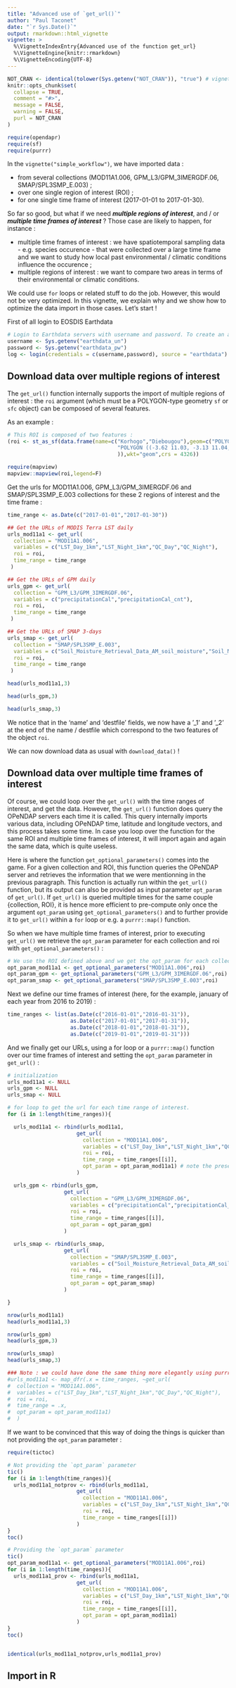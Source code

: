 ```yaml
---
title: "Advanced use of `get_url()`"
author: "Paul Taconet"
date: "`r Sys.Date()`"
output: rmarkdown::html_vignette
vignette: >
  %\VignetteIndexEntry{Advanced use of the function get_url}
  %\VignetteEngine{knitr::rmarkdown}
  %\VignetteEncoding{UTF-8}
---
```


```r
NOT_CRAN <- identical(tolower(Sys.getenv("NOT_CRAN")), "true") # vignette will not be executed when tested on the cran
knitr::opts_chunk$set(
  collapse = TRUE,
  comment = "#>",
  message = FALSE,
  warning = FALSE,
  purl = NOT_CRAN
)
```

```r
require(opendapr)
require(sf)
require(purrr)
```

In the `vignette("simple_workflow")`, we have imported data : 

* from several collections (MOD11A1.006, GPM_L3/GPM_3IMERGDF.06, SMAP/SPL3SMP_E.003) ;
* over one single region of interest (ROI) ;
* for one single time frame of interest (2017-01-01 to 2017-01-30).

So far so good, but what if we need ***multiple regions of interest***, and / or ***multiple time frames of interest*** ? Those case are likely to happen, for instance : 

* multiple time frames of interest : we have spatiotemporal sampling data - e.g. species occurence - that were collected over a large time frame and we want to study how local past environmental / climatic conditions influence the occurence ;
* multiple regions of interest : we want to compare two areas in terms of their environmental or climatic conditions.

We could use `for` loops or related stuff to do the job. However, this would not be very optimized. In this vignette, we explain why and we show how to optimize the data import in those cases. Let's start ! 

First of all login to EOSDIS Earthdata

```r
# Login to Earthdata servers with username and password. To create an account go to : https://urs.earthdata.nasa.gov/.
username <- Sys.getenv("earthdata_un")
password <- Sys.getenv("earthdata_pw")
log <- login(credentials = c(username,password), source = "earthdata")
```

## Download data over multiple regions of interest

The `get_url()` function internally supports the import of multiple regions of interest : the `roi` argument (which must be a POLYGON-type geometry `sf` or `sfc` object) can be composed of several features. 

As an example :

```r
# This ROI is composed of two features :
(roi <- st_as_sf(data.frame(name=c("Korhogo","Diebougou"),geom=c("POLYGON ((-5.82 9.54, -5.42 9.55, -5.41 8.84, -5.81 8.84, -5.82 9.54))",
                                   "POLYGON ((-3.62 11.03, -3.13 11.04, -3.11 10.60, -3.60 10.60, -3.62 11.03))"
                                   )),wkt="geom",crs = 4326))
```

```r
require(mapview)
mapview::mapview(roi,legend=F)
```

Get the urls for MOD11A1.006, GPM_L3/GPM_3IMERGDF.06 and SMAP/SPL3SMP_E.003 collections for these 2 regions of interest and the time frame : 

```r
time_range <- as.Date(c("2017-01-01","2017-01-30"))

## Get the URLs of MODIS Terra LST daily
urls_mod11a1 <- get_url(
  collection = "MOD11A1.006",
  variables = c("LST_Day_1km","LST_Night_1km","QC_Day","QC_Night"),
  roi = roi,
  time_range = time_range
 )

## Get the URLs of GPM daily
urls_gpm <- get_url(
  collection = "GPM_L3/GPM_3IMERGDF.06",
  variables = c("precipitationCal","precipitationCal_cnt"),
  roi = roi,
  time_range = time_range
 )

## Get the URLs of SMAP 3-days
urls_smap <- get_url(
  collection = "SMAP/SPL3SMP_E.003",
  variables = c("Soil_Moisture_Retrieval_Data_AM_soil_moisture","Soil_Moisture_Retrieval_Data_AM_retrieval_qual_flag","Soil_Moisture_Retrieval_Data_PM_soil_moisture_pm","Soil_Moisture_Retrieval_Data_PM_retrieval_qual_flag_pm"),
  roi = roi,
  time_range = time_range
 )

head(urls_mod11a1,3)

head(urls_gpm,3)

head(urls_smap,3)
```

We notice that in the 'name' and 'destfile' fields, we now have a '_1' and '_2' at the end of the name / destfile which correspond to the two features of the object `roi`.

We can now download data as usual with `download_data()` ! 

<!--
```r
df_to_dl <- rbind(urls_mod11a1,urls_gpm,urls_smap)
res_dl <- download_data(df_to_dl,source="earthdata",parallel = TRUE)

print(str(res_dl))
```

-->

## Download data over multiple time frames of interest

Of course, we could loop over the `get_url()` with the time ranges of interest, and get the data. However, the `get_url()` function does query the OPeNDAP servers each time it is called. This query internally imports various data, including OPeNDAP time, latitude and longitude vectors, and this process takes some time. In case you loop over the function for the same ROI and multiple time frames of interest, it will import again and again the same data, which is quite useless.

Here is where the function `get_optional_parameters()` comes into the game. For a given collection and ROI, this function queries the OPeNDAP server and retrieves the information that we were mentionning in the previous paragraph. This function is actually run within the `get_url()` function, but its output can also be provided as input parameter `opt_param` of `get_url()`. If `get_url()` is queried multiple times for the same couple {collection, ROI}, it is hence more efficient to pre-compute only once the argument `opt_param` using `get_optional_parameters()` and to further provide it to `get_url()` within a `for` loop or e.g. a `purrr::map()` function.

So when we have multiple time frames of interest, prior to executing `get_url()` we retrieve the `opt_param` parameter for each collection and roi with `get_optional_parameters()` :

```r
# We use the ROI defined above and we get the opt_param for each collection
opt_param_mod11a1 <- get_optional_parameters("MOD11A1.006",roi)
opt_param_gpm <- get_optional_parameters("GPM_L3/GPM_3IMERGDF.06",roi)
opt_param_smap <- get_optional_parameters("SMAP/SPL3SMP_E.003",roi)
```

Next we define our time frames of interest (here, for the example, january of each year from 2016 to 2019) : 

```r
time_ranges <- list(as.Date(c("2016-01-01","2016-01-31")),
                    as.Date(c("2017-01-01","2017-01-31")),
                    as.Date(c("2018-01-01","2018-01-31")),
                    as.Date(c("2019-01-01","2019-01-31")))
```

And we finally get our URLs, using a for loop or a `purrr::map()` function over our time frames of interest and setting the `opt_param` parameter in `get_url()`  : 

```r
# initialization
urls_mod11a1 <- NULL
urls_gpm <- NULL
urls_smap <- NULL

# for loop to get the url for each time range of interest. 
for (i in 1:length(time_ranges)){

  urls_mod11a1 <- rbind(urls_mod11a1,
                      get_url(
                        collection = "MOD11A1.006",
                        variables = c("LST_Day_1km","LST_Night_1km","QC_Day","QC_Night"),
                        roi = roi,
                        time_range = time_ranges[[i]],
                        opt_param = opt_param_mod11a1) # note the presence of the argument 'opt_param'  
                      )

  urls_gpm <- rbind(urls_gpm,
                  get_url(
                    collection = "GPM_L3/GPM_3IMERGDF.06",
                    variables = c("precipitationCal","precipitationCal_cnt"),
                    roi = roi,
                    time_range = time_ranges[[i]],
                    opt_param = opt_param_gpm)
                  )

  urls_smap <- rbind(urls_smap,
                  get_url(
                    collection = "SMAP/SPL3SMP_E.003",
                    variables = c("Soil_Moisture_Retrieval_Data_AM_soil_moisture","Soil_Moisture_Retrieval_Data_AM_retrieval_qual_flag","Soil_Moisture_Retrieval_Data_PM_soil_moisture_pm","Soil_Moisture_Retrieval_Data_PM_retrieval_qual_flag_pm"),
                    roi = roi,
                    time_range = time_ranges[[i]],
                    opt_param = opt_param_smap)
                  )

}

nrow(urls_mod11a1)
head(urls_mod11a1,3)

nrow(urls_gpm)
head(urls_gpm,3)

nrow(urls_smap)
head(urls_smap,3)
```

```r
### Note : we could have done the same thing more elegantly using purrr::map(), e.g.  : 
#urls_mod11a1 <- map_dfr(.x = time_ranges, ~get_url(
#  collection = "MOD11A1.006",
#  variables = c("LST_Day_1km","LST_Night_1km","QC_Day","QC_Night"),
#  roi = roi,
#  time_range = .x,
#  opt_param = opt_param_mod11a1)
#  )
```

If we want to be convinced that this way of doing the things is quicker than not providing the `opt_param` parameter : 

```r
require(tictoc)

# Not providing the `opt_param` parameter
tic()
for (i in 1:length(time_ranges)){
  urls_mod11a1_notprov <- rbind(urls_mod11a1,
                      get_url(
                        collection = "MOD11A1.006",
                        variables = c("LST_Day_1km","LST_Night_1km","QC_Day","QC_Night"),
                        roi = roi,
                        time_range = time_ranges[[i]])
                      )
}
toc()

# Providing the `opt_param` parameter
tic()
opt_param_mod11a1 <- get_optional_parameters("MOD11A1.006",roi)
for (i in 1:length(time_ranges)){
  urls_mod11a1_prov <- rbind(urls_mod11a1,
                      get_url(
                        collection = "MOD11A1.006",
                        variables = c("LST_Day_1km","LST_Night_1km","QC_Day","QC_Night"),
                        roi = roi,
                        time_range = time_ranges[[i]],
                        opt_param = opt_param_mod11a1)
                      )
}
toc()


identical(urls_mod11a1_notprov,urls_mod11a1_prov)
```


## Import in R

